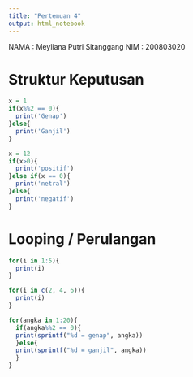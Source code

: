 ---
title: "Pertemuan 4"
output: html_notebook
---

NAMA : Meyliana Putri Sitanggang NIM : 200803020

# Struktur Keputusan

```{r}
x = 1
if(x%%2 == 0){
  print('Genap')
}else{
  print('Ganjil')
}

x = 12
if(x>0){
  print('positif')
}else if(x == 0){
  print('netral')
}else{
  print('negatif')
}
```

# Looping / Perulangan

```{r}
for(i in 1:5){
  print(i)
}

for(i in c(2, 4, 6)){
  print(i)
}

```
```{r}
for(angka in 1:20){
  if(angka%%2 == 0){
  print(sprintf("%d = genap", angka))
  }else{
  print(sprintf("%d = ganjil", angka))
  }
}
```

